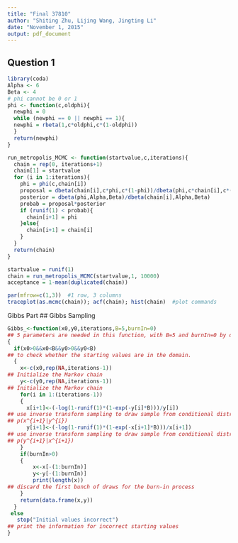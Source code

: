 ```yaml
---
title: "Final 37810"
author: "Shiting Zhu, Lijing Wang, Jingting Li"
date: "November 1, 2015"
output: pdf_document
---
```



## Question 1

```r
library(coda)
Alpha <- 6
Beta <- 4
# phi cannot be 0 or 1
phi <- function(c,oldphi){
  newphi = 0
  while (newphi == 0 || newphi == 1){
  newphi = rbeta(1,c*oldphi,c*(1-oldphi))
  }
  return(newphi)
}

run_metropolis_MCMC <- function(startvalue,c,iterations){
  chain = rep(0, iterations+1)
  chain[1] = startvalue
  for (i in 1:iterations){
    phi = phi(c,chain[i])
    proposal = dbeta(chain[i],c*phi,c*(1-phi))/dbeta(phi,c*chain[i],c*(1-chain[i]))
    posterior = dbeta(phi,Alpha,Beta)/dbeta(chain[i],Alpha,Beta)
    probab = proposal*posterior
    if (runif(1) < probab){
      chain[i+1] = phi
    }else{
      chain[i+1] = chain[i]
    }
  }
  return(chain)
}

startvalue = runif(1)
chain = run_metropolis_MCMC(startvalue,1, 10000)
acceptance = 1-mean(duplicated(chain))

par(mfrow=c(1,3))  #1 row, 3 columns
traceplot(as.mcmc(chain)); acf(chain); hist(chain)  #plot commands

```



Gibbs Part
## Gibbs Sampling

```r
Gibbs_<-function(x0,y0,iterations,B=5,burnIn=0)
## 5 parameters are needed in this function, with B=5 and burnIn=0 by default
{
  if(x0>0&&x0<B&&y0>0&&y0<B)
## to check whether the starting values are in the domain.    
  {
    x<-c(x0,rep(NA,iterations-1))
## Initialize the Markov chain    
    y<-c(y0,rep(NA,iterations-1))
## Initialize the Markov chain    
    for(i in 1:(iterations-1))
    {
      x[i+1]<-(-log(1-runif(1)*(1-exp(-y[i]*B)))/y[i])
## use inverse transform sampling to draw sample from conditional distribution 
## p(x^{i+1}|y^{i})   
      y[i+1]<-(-log(1-runif(1)*(1-exp(-x[i+1]*B)))/x[i+1])
## use inverse transform sampling to draw sample from conditional distribution 
## p(y^{i+1}|x^{i+1})     
    }
    if(burnIn>0)
    {
        x<-x[-(1:burnIn)]
        y<-y[-(1:burnIn)]
        print(length(x))
## discard the first bunch of draws for the burn-in process    
    }
    return(data.frame(x,y))
  }
 else
   stop("Initial values incorrect")
## print the information for incorrect starting values  
}
```

